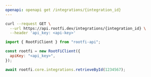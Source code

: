 ```yaml
---
openapi: openapi get /integrations/{integration_id}
---
```


<RequestExample>

```bash cURL
curl --request GET \
  --url https://api.rootfi.dev/integrations/{integration_id} \
  --header 'api_key: <api-key>'
```

```javascript NodeJS
import { RootFiClient } from "rootfi-api";

const rootfi = new RootFiClient({
  apiKey: "<api_key>",
});

await rootfi.core.integrations.retrieveById(1234567);
```

</RequestExample>
